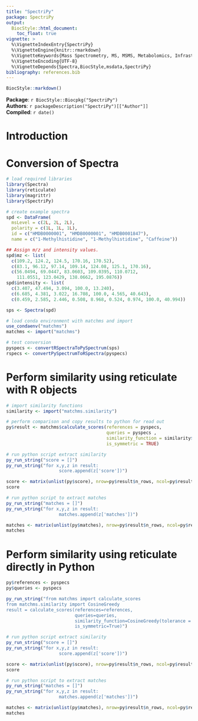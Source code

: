 ```yaml
---
title: "SpectriPy"
package: SpectriPy
output:
  BiocStyle::html_document:
    toc_float: true
vignette: >
  %\VignetteIndexEntry{SpectriPy}
  %\VignetteEngine{knitr::rmarkdown}
  %\VignetteKeywords{Mass Spectrometry, MS, MSMS, Metabolomics, Infrastructure, Quantitative }
  %\VignetteEncoding{UTF-8}
  %\VignetteDepends{Spectra,BiocStyle,msdata,SpectriPy}
bibliography: references.bib
---
```


```r
BiocStyle::markdown()
```

**Package**: `r BiocStyle::Biocpkg("SpectriPy")`<br />
**Authors**: `r packageDescription("SpectriPy")[["Author"]] `<br />
**Compiled**: `r date()`


# Introduction

# Conversion of Spectra

```r
# load required libraries
library(Spectra)
library(reticulate)
library(magrittr)
library(SpectriPy)

# create example spectra
spd <- DataFrame(
  msLevel = c(2L, 2L, 2L),
  polarity = c(1L, 1L, 1L),
  id = c("HMDB0000001", "HMDB0000001", "HMDB0001847"),
  name = c("1-Methylhistidine", "1-Methylhistidine", "Caffeine"))

## Assign m/z and intensity values.
spd$mz <- list(
  c(109.2, 124.2, 124.5, 170.16, 170.52),
  c(83.1, 96.12, 97.14, 109.14, 124.08, 125.1, 170.16),
  c(56.0494, 69.0447, 83.0603, 109.0395, 110.0712,
    111.0551, 123.0429, 138.0662, 195.0876))
spd$intensity <- list(
  c(3.407, 47.494, 3.094, 100.0, 13.240),
  c(6.685, 4.381, 3.022, 16.708, 100.0, 4.565, 40.643),
  c(0.459, 2.585, 2.446, 0.508, 8.968, 0.524, 0.974, 100.0, 40.994))

sps <- Spectra(spd)

# load conda environment with matchms and import
use_condaenv("matchms")
matchms <- import("matchms")

# test conversion
pyspecs <- convertRSpectraToPySpectrum(sps)
rspecs <- convertPySpectrumToRSpectra(pyspecs)
```

# Perform similarity using reticulate with R objects

```r
# import similarity functions
similarity <- import("matchms.similarity")

# perform comparison and copy results to python for read out
py$result <- matchms$calculate_scores(references = pyspecs,
                                      queries = pyspecs ,
                                      similarity_function = similarity$CosineGreedy(tolerance = 0.005),
                                      is_symmetric = TRUE)

# run python script extract similarity
py_run_string("score = []")
py_run_string("for x,y,z in result:
                    score.append(z['score'])")

score <- matrix(unlist(py$score), nrow=py$result$n_rows, ncol=py$result$n_cols)
score

# run python script to extract matches
py_run_string("matches = []")
py_run_string("for x,y,z in result:
                    matches.append(z['matches'])")

matches <- matrix(unlist(py$matches), nrow=py$result$n_rows, ncol=py$result$n_cols)
matches
```

# Perform similarity using reticulate directly in Python

```r
py$references <- pyspecs
py$queries <- pyspecs

py_run_string("from matchms import calculate_scores
from matchms.similarity import CosineGreedy
result = calculate_scores(references=references,
                          queries=queries,
                          similarity_function=CosineGreedy(tolerance = 0.005),
                          is_symmetric=True)")

# run python script extract similarity
py_run_string("score = []")
py_run_string("for x,y,z in result:
                    score.append(z['score'])")

score <- matrix(unlist(py$score), nrow=py$result$n_rows, ncol=py$result$n_cols)
score

# run python script to extract matches
py_run_string("matches = []")
py_run_string("for x,y,z in result:
                    matches.append(z['matches'])")

matches <- matrix(unlist(py$matches), nrow=py$result$n_rows, ncol=py$result$n_cols)
matches
```

